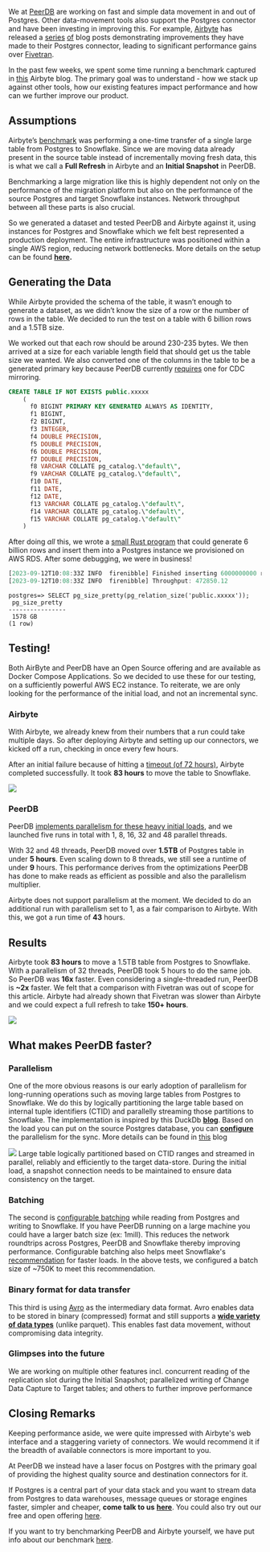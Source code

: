 We at [PeerDB](https://www.peerdb.io/) are working on fast and simple data movement in and out of Postgres. Other data-movement tools also support the Postgres connector and have been investing in improving this. For example, [Airbyte](https://airbyte.com) has released a [series](https://airbyte.com/blog/replicate-postgres-datasets-of-any-size-in-airbyte) [of](https://airbyte.com/blog/postgres-replication-performance-benchmark-airbyte-vs-fivetran) blog posts demonstrating improvements they have made to their Postgres connector, leading to significant performance gains over [Fivetran](https://www.fivetran.com/).

In the past few weeks, we spent some time running a benchmark captured in [this](https://airbyte.com/blog/postgres-replication-performance-benchmark-airbyte-vs-fivetran) Airbyte blog. The primary goal was to understand - how we stack up against other tools, how our existing features impact performance and how can we further improve our product.

## Assumptions

Airbyte’s [benchmark](https://airbyte.com/blog/postgres-replication-performance-benchmark-airbyte-vs-fivetran) was performing a one-time transfer of a single large table from Postgres to Snowflake. Since we are moving data already present in the source table instead of incrementally moving fresh data, this is what we call a **Full Refresh** in Airbyte and an **Initial Snapshot** in PeerDB.

Benchmarking a large migration like this is highly dependent not only on the performance of the migration platform but also on the performance of the source Postgres and target Snowflake instances. Network throughput between all these parts is also crucial.

So we generated a dataset and tested PeerDB and Airbyte against it, using instances for Postgres and Snowflake which we felt best represented a production deployment. The entire infrastructure was positioned within a single AWS region, reducing network bottlenecks. More details on the setup can be found [**here**](https://github.com/PeerDB-io/ab-scale-testing#benchmark-setup)**.**

## Generating the Data

While Airbyte provided the schema of the table, it wasn’t enough to generate a dataset, as we didn’t know the size of a row or the number of rows in the table. We decided to run the test on a table with 6 billion rows and a 1.5TB size.

We worked out that each row should be around 230-235 bytes. We then arrived at a size for each variable length field that should get us the table size we wanted. We also converted one of the columns in the table to be a generated primary key because PeerDB currently [requires](https://docs.peerdb.io/usecases/Real-time%20CDC/postgres-to-snowflake#prerequisites) one for CDC mirroring.

```sql
CREATE TABLE IF NOT EXISTS public.xxxxx
    (    
      f0 BIGINT PRIMARY KEY GENERATED ALWAYS AS IDENTITY,
      f1 BIGINT,
      f2 BIGINT,
      f3 INTEGER,
      f4 DOUBLE PRECISION,
      f5 DOUBLE PRECISION,
      f6 DOUBLE PRECISION,
      f7 DOUBLE PRECISION,
      f8 VARCHAR COLLATE pg_catalog.\"default\",
      f9 VARCHAR COLLATE pg_catalog.\"default\",
      f10 DATE,
      f11 DATE,
      f12 DATE,
      f13 VARCHAR COLLATE pg_catalog.\"default\",
      f14 VARCHAR COLLATE pg_catalog.\"default\",
      f15 VARCHAR COLLATE pg_catalog.\"default\"
    )
```

After doing *all* this, we wrote a [small Rust program](https://github.com/PeerDB-io/ab-scale-testing/blob/main/src/main.rs) that could generate 6 billion rows and insert them into a Postgres instance we provisioned on AWS RDS. After some debugging, we were in business!

```rust
[2023-09-12T10:08:33Z INFO  firenibble] Finished inserting 6000000000 rows in 12689.01s seconds
[2023-09-12T10:08:33Z INFO  firenibble] Throughput: 472850.12
```

```plaintext
postgres=> SELECT pg_size_pretty(pg_relation_size('public.xxxxx'));
 pg_size_pretty
----------------
 1578 GB
(1 row)
```

## Testing!

Both AirByte and PeerDB have an Open Source offering and are available as Docker Compose Applications. So we decided to use these for our testing, on a sufficiently powerful AWS EC2 instance. To reiterate, we are only looking for the performance of the initial load, and not an incremental sync.

### Airbyte

With Airbyte, we already knew from their numbers that a run could take multiple days. So after deploying Airbyte and setting up our connectors, we kicked off a run, checking in once every few hours.

After an initial failure because of hitting a [timeout (of 72 hours)](https://github.com/airbytehq/airbyte/issues/7525#issuecomment-959778866), Airbyte completed successfully. It took **83 hours** to move the table to Snowflake.

<img src="images/airbyte-snowflake.jpg" />

### PeerDB

PeerDB [implements parallelism for these heavy initial loads](https://blog.peerdb.io/parallelized-initial-load-for-cdc-based-streaming-from-postgres), and we launched five runs in total with 1, 8, 16, 32 and 48 parallel threads.

With 32 and 48 threads, PeerDB moved over **1.5TB** of Postgres table in under **5 hours**. Even scaling down to 8 threads, we still see a runtime of under **9** hours. This performance derives from the optimizations PeerDB has done to make reads as efficient as possible and also the parallelism multiplier.

Airbyte does not support parallelism at the moment. We decided to do an additional run with parallelism set to 1, as a fair comparison to Airbyte. With this, we got a run time of **43** hours.

## Results

Airbyte took **83 hours** to move a 1.5TB table from Postgres to Snowflake. With a parallelism of 32 threads, PeerDB took 5 hours to do the same job. So PeerDB was **16x** faster. Even considering a single-threaded run, PeerDB is **~2x** faster. We felt that a comparison with Fivetran was out of scope for this article. Airbyte had already shown that Fivetran was slower than Airbyte and we could expect a full refresh to take **150+ hours**.

<img src="images/results.jpg" />

## What makes PeerDB faster?

### Parallelism

One of the more obvious reasons is our early adoption of parallelism for long-running operations such as moving large tables from Postgres to Snowflake. We do this by logically partitioning the large table based on internal tuple identifiers (CTID) and parallelly streaming those partitions to Snowflake. The implementation is inspired by this DuckDb [**blog**](https://duckdb.org/2022/09/30/postgres-scanner.html#parallel). Based on the load you can put on the source Postgres database, you can [**configure**](https://docs.peerdb.io/sql/commands/create-mirror#mirror-for-cdc) the parallelism for the sync. More details can be found in [this](https://blog.peerdb.io/parallelized-initial-load-for-cdc-based-streaming-from-postgres) blog

<img src="images/parallel-initial-load.jpg" />
Large table logically partitioned based on CTID ranges and streamed in parallel, reliably and efficiently to the target data-store. During the initial load, a snapshot connection needs to be maintained to ensure data consistency on the target.

### Batching

The second is [configurable batching](https://docs.peerdb.io/sql/commands/create-mirror#mirror-for-cdc) while reading from Postgres and writing to Snowflake. If you have PeerDB running on a large machine you could have a larger batch size (ex: 1mill). This reduces the network roundtrips across Postgres, PeerDB and Snowflake thereby improving performance. Configurable batching also helps meet Snowflake's [recommendation](https://docs.snowflake.com/en/user-guide/data-load-considerations-prepare#general-file-sizing-recommendations) for faster loads. In the above tests, we configured a batch size of ~750K to meet this recommendation.

### Binary format for data transfer

This third is using [Avro](https://github.com/PeerDB-io/peerdb/pull/123) as the intermediary data format. Avro enables data to be stored in binary (compressed) format and still supports a [**wide variety of data types**](https://avro.apache.org/docs/1.10.2/spec.html#schema_complex) (unlike parquet). This enables fast data movement, without compromising data integrity.

### Glimpses into the future

We are working on multiple other features incl. concurrent reading of the replication slot during the Initial Snapshot; parallelized writing of Change Data Capture to Target tables; and others to further improve performance

## Closing Remarks

Keeping performance aside, we were quite impressed with Airbyte's web interface and a staggering variety of connectors. We would recommend it if the breadth of available connectors is more important to you.

At PeerDB we instead have a laser focus on Postgres with the primary goal of providing the highest quality source and destination connectors for it.

If Postgres is a central part of your data stack and you want to stream data from Postgres to data warehouses, message queues or storage engines faster, simpler and cheaper, **come talk to us** [**here**](https://www.peerdb.io/sign-up). You could also try out our free and open offering [here](https://github.com/PeerDB-io/peerdb).

If you want to try benchmarking PeerDB and Airbyte yourself, we have put info about our benchmark [here](https://github.com/PeerDB-io/ab-scale-testing).